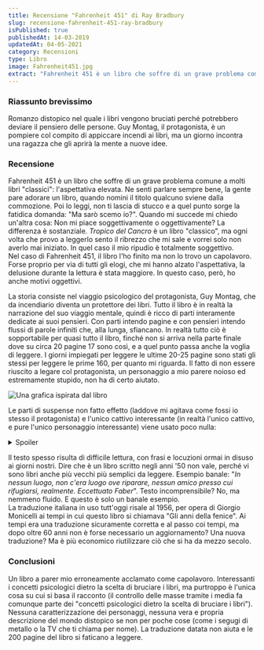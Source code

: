 ```yaml
---
title: Recensione "Fahrenheit 451" di Ray Bradbury
slug: recensione-fahrenheit-451-ray-bradbury
isPublished: true
publishedAt: 14-03-2019
updatedAt: 04-05-2021
category: Recensioni
type: Libro
image: Fahrenheit451.jpg
extract: "Fahrenheit 451 è un libro che soffre di un grave problema comune a molti libri “classici”: l’aspettativa elevata. Ne senti parlare sempre bene, la gente pare adorare un libro, quando nomini il titolo qualcuno sviene dalla commozione. Poi lo leggi, non ti lascia di stucco e a quel punto sorge la fatidica domanda: “Ma sarò scemo io?”. Quando mi succede mi chiedo un’altra cosa: Non mi piace soggettivamente o oggettivamente? La differenza è sostanziale. Tropico del Cancro è un libro “classico”, ma ogni volta che provo a leggerlo sento il ribrezzo che mi sale e vorrei solo non averlo mai iniziato. In quel caso il mio ripudio è totalmente soggettivo. Nel caso di Fahrenheit 451, il libro l’ho finito ma non lo trovo un capolavoro. Forse proprio per via di tutti gli elogi, che mi hanno alzato l’aspettativa, la delusione durante la lettura è stata maggiore. In questo caso, però, ho anche motivi oggettivi."
---
```


<Book slug="fahrenheit-451" />

### Riassunto brevissimo

Romanzo distopico nel quale i libri vengono bruciati perché potrebbero deviare il pensiero delle persone. Guy Montag, il protagonista, è un pompiere col compito di appiccare incendi ai libri, ma un giorno incontra una ragazza che gli aprirà la mente a nuove idee.

### Recensione

Fahrenheit 451 è un libro che soffre di un grave problema comune a molti libri "classici": l'aspettativa elevata. Ne senti parlare sempre bene, la gente pare adorare un libro, quando nomini il titolo qualcuno sviene dalla commozione. Poi lo leggi, non ti lascia di stucco e a quel punto sorge la fatidica domanda: "Ma sarò scemo io?". Quando mi succede mi chiedo un'altra cosa: Non mi piace soggettivamente o oggettivamente? La differenza è sostanziale. _Tropico del Cancro_ è un libro "classico", ma ogni volta che provo a leggerlo sento il ribrezzo che mi sale e vorrei solo non averlo mai iniziato. In quel caso il mio ripudio è totalmente soggettivo.  
Nel caso di Fahrenheit 451, il libro l'ho finito ma non lo trovo un capolavoro. Forse proprio per via di tutti gli elogi, che mi hanno alzato l'aspettativa, la delusione durante la lettura è stata maggiore. In questo caso, però, ho anche motivi oggettivi.

La storia consiste nel viaggio psicologico del protagonista, Guy Montag, che da incendiario diventa un protettore dei libri. Tutto il libro è in realtà la narrazione del suo viaggio mentale, quindi è ricco di parti interamente dedicate ai suoi pensieri. Con parti intendo pagine e con pensieri intendo flussi di parole infiniti che, alla lunga, sfiancano. In realtà tutto ciò è sopportabile per quasi tutto il libro, finché non si arriva nella parte finale dove su circa 20 pagine 17 sono così, e a quel punto passa anche la voglia di leggere. I giorni impiegati per leggere le ultime 20-25 pagine sono stati gli stessi per leggere le prime 160, per quanto mi riguarda. Il fatto di non essere riuscito a legare col protagonista, un personaggio a mio parere noioso ed estremamente stupido, non ha di certo aiutato.

<Image  url="Fahrenheit451_02.jpg"  alt="Una grafica ispirata dal libro"  layout="intrinsic"  width={1244} height={700} center={true}/>

Le parti di suspense non fatto effetto (laddove <InternalLink  text="L'uomo in fuga di Stephen King"  slug="recensione-luomo-in-fuga-stephen-king" /> mi agitava come fossi io stesso il protagonista) e l'unico cattivo interessante (in realtà l'unico cattivo, e pure l'unico personaggio interessante) viene usato poco nulla:
<details>
<summary>Spoiler</summary>
<p>
Il Capitano Beatty, veramente un personaggio interessante, sfruttato per una pagina solo pre-morte.
</p>
</details>

Il testo spesso risulta di difficile lettura, con frasi e locuzioni ormai in disuso ai giorni nostri. Dire che è un libro scritto negli anni '50 non vale, perché vi sono libri anche più vecchi più semplici da leggere. Esempio banale: "_In nessun luogo, non c'era luogo ove riparare, nessun amico presso cui rifugiarsi, realmente. Eccettuato Faber_". Testo incomprensibile? No, ma nemmeno fluido. E questo è solo un banale esempio.  
La traduzione italiana in uso tutt'oggi risale al 1956, per opera di Giorgio Monicelli ai tempi in cui questo libro si chiamava "Gli anni della fenice". Ai tempi era una traduzione sicuramente corretta e al passo coi tempi, ma dopo oltre 60 anni non è forse necessario un aggiornamento? Una nuova traduzione? Ma è più economico riutilizzare ciò che si ha da mezzo secolo.

### Conclusioni

Un libro a parer mio erroneamente acclamato come capolavoro. Interessanti i concetti psicologici dietro la scelta di bruciare i libri, ma purtroppo è l'unica cosa su cui si basa il racconto (il controllo delle masse tramite i media fa comunque parte dei "concetti psicologici dietro la scelta di bruciare i libri"). Nessuna caratterizzazione dei personaggi, nessuna vera e propria descrizione del mondo distopico se non per poche cose (come i segugi di metallo o la TV che ti chiama per nome). La traduzione datata non aiuta e le 200 pagine del libro si faticano a leggere.
